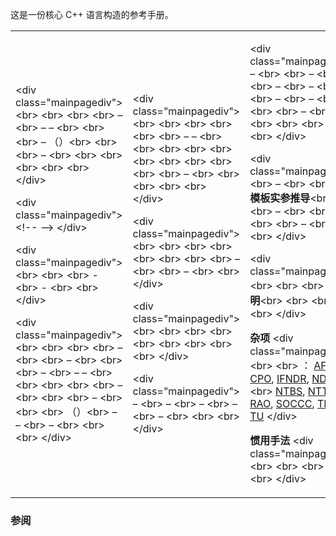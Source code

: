 {{title|C++ 语言}}
{{cpp/language/navbar}}

这是一份核心 C++ 语言构造的参考手册。

{|cellpadding="5"
|- valign="top"
|
'''{{rl|basic concepts|基本概念}}'''
&lt;div class="mainpagediv"&gt;
{{rlp|comment|注释}}&lt;br&gt;
{{rl|ascii|ASCII 码表}}&lt;br&gt;
{{rl|punctuators|标点符号}}&lt;br&gt;
{{rl|identifiers|名字与标识符}}&lt;br&gt;
{{rl|type|类型}} – 
{{rl|types|基础类型}}&lt;br&gt;
{{rl|object|对象}} –
{{rl|scope|作用域}} –
{{rl|lifetime|生存期}}&lt;br&gt;
{{rl|definition|定义与 ODR}}&lt;br&gt;
{{rl|lookup|名字查找}}&lt;br&gt;
{{nbsp|4}}{{rl|qualified lookup|有限定}} – {{rl|unqualified lookup|无限定}}（{{rl|adl|实参依赖}}）&lt;br&gt;
{{rl|as if|“如同”规则}}&lt;br&gt;
{{rl|ub|未定义行为}}&lt;br&gt;
{{rl|memory model|内存}} – {{rl|multithread|多线程}} {{mark c++11}}&lt;br&gt;
{{rl|charset|字符集与编码}}&lt;br&gt;
{{rl|translation phases|翻译阶段}}&lt;br&gt;
{{rl|main function|{{tt|main}} 函数}}&lt;br&gt;
{{rl|modules|模块}} {{mark c++20}}&lt;br&gt;
{{rl|contracts|契约}} {{mark c++26}}&lt;br&gt;
&lt;/div&gt;

'''{{rlp|keyword|关键词}}'''
&lt;div class="mainpagediv"&gt;
&lt;!--  --&gt;
&lt;/div&gt;

'''{{rlp|preprocessor|预处理器}}'''
&lt;div class="mainpagediv"&gt;
{{rlp|preprocessor/conditional|{{tt|#if}} - {{tt|#ifdef}} - {{tt|#ifndef}} - {{tt|#elif}}}}&lt;br&gt;
{{rlp|preprocessor/conditional|{{tt|#elifdef}} - {{tt|#elifndef}}}} {{mark c++23}}&lt;br&gt;
{{rlp|preprocessor/replace|{{tt|#define}} - {{tt|#}} - {{tt|##}}}}&lt;br&gt; 
{{rlpt|preprocessor/include|#include}} -
{{rlpt|preprocessor/impl|#pragma}}&lt;br&gt;
{{rlpt|preprocessor/line|#line}} - {{rlpt|preprocessor/error|#error}}&lt;br&gt;
{{rlpt|preprocessor/error|#warning}} {{mark c++23}}&lt;br&gt;
&lt;/div&gt;

'''{{rl|expressions|表达式}}'''
&lt;div class="mainpagediv"&gt;
{{rl|value category|值类别}}&lt;br&gt;
{{rl|eval order|求值顺序}}&lt;br&gt;
{{rl|constant expression|常量表达式}}&lt;br&gt;
{{ls|cpp/language/expressions#运算符}}&lt;br&gt;
{{nbsp|4}}{{rl|operator assignment|赋值}} –
{{rl|operator arithmetic|算术}}&lt;br&gt;
{{nbsp|4}}{{rl|operator incdec|自增与自减}}&lt;br&gt;
{{nbsp|4}}{{rl|operator logical|逻辑}} –
{{rl|operator comparison|比较}}&lt;br&gt;
{{nbsp|4}}{{rl|operator member access|成员访问}}&lt;br&gt;
{{nbsp|4}}{{rl|operator other|调用、逗号、三元}}&lt;br&gt;
{{nbsp|4}}{{rlt|sizeof}} – {{rlt|alignof}} {{mark c++11}}&lt;br&gt;
{{nbsp|4}}{{rlt|new}} – {{rlt|delete}} – {{rlt|typeid}}&lt;br&gt;
{{nbsp|4}}{{rl|operator alternative|代用表示}}&lt;br&gt;
{{rl|default comparisons|默认比较}} {{mark c++20}}&lt;br&gt;
{{rl|operator precedence|运算符优先级}}&lt;br&gt;
{{ls|cpp/language/expressions#转换}}&lt;br&gt;
{{nbsp|4}}{{rl|implicit conversion|隐式}} –
{{rl|explicit cast|显式}}&lt;br&gt;
{{nbsp|4}}{{rl|cast operator|用户定义}}&lt;br&gt;
{{nbsp|4}}{{rl|usual arithmetic conversions|一般算术转换}}&lt;br&gt;
{{nbsp|4}}{{rlt|static_cast}} – {{rlt|dynamic_cast}}&lt;br&gt;
{{nbsp|4}}{{rlt|const_cast}}&lt;br&gt;
{{nbsp|4}}{{rlt|reinterpret_cast}}&lt;br&gt;
{{ls|cpp/language/expressions#字面量}}（{{rl|escape|转义序列}}）&lt;br&gt;
{{nbsp|4}}{{rl|bool literal|布尔}} –
{{rl|integer literal|整数}} –
{{rl|floating literal|浮点数}}&lt;br&gt;
{{nbsp|4}}{{rl|character literal|字符}} –
{{rl|string literal|字符串}}&lt;br&gt;
{{nbsp|4}}{{rlt|nullptr}} {{mark c++11}}&lt;br&gt;
{{nbsp|4}}{{rl|user literal|用户定义}} {{mark c++11}}&lt;br&gt;
&lt;/div&gt;
|
'''{{rl|declarations|声明}}'''
&lt;div class="mainpagediv"&gt;
{{rl|conflicting declarations|有冲突的声明}}&lt;br&gt;
{{rl|storage duration|存储期与链接}}&lt;br&gt;
{{rl|tu local|翻译单元局部}} {{mark c++20}}&lt;br&gt;
{{rl|language linkage|语言链接}}&lt;br&gt;
{{rl|namespace|命名空间声明}}&lt;br&gt;
{{rl|namespace alias|命名空间别名}}&lt;br&gt;
{{rl|reference|引用}} –
{{rl|pointer|指针}} –
{{rl|array|数组}}&lt;br&gt;
{{rl|structured binding|结构化绑定}} {{mark c++17}}&lt;br&gt;
{{rl|enum|枚举与枚举项}}&lt;br&gt;
{{rl|inline|{{tt|inline}} 说明符}}&lt;br&gt;
{{rl|asm|内联汇编}}&lt;br&gt;
{{rl|cv|{{tt|const}}/{{tt|volatile}}}}&lt;br&gt;
{{rlt|constexpr}} {{mark c++11}}&lt;br&gt;
{{rlt|consteval}} {{mark c++20}}&lt;br&gt;
{{rlt|constinit}} {{mark c++20}}&lt;br&gt;
{{rlt|decltype}} {{mark c++11}}&lt;br&gt;
{{rlt|auto}} {{mark c++11}}&lt;br&gt;
{{rlt|typedef}} – {{rl|type alias|类型别名}} {{mark c++11}}&lt;br&gt;
{{rl|elaborated type specifier|详述类型说明符}}&lt;br&gt;
{{rl|attributes|属性}} {{mark c++11}}&lt;br&gt;
{{rlt|alignas}} {{mark c++11}} &lt;br&gt;
{{rlt|static_assert}} {{mark c++11}}&lt;br&gt;
&lt;/div&gt;

'''{{rl|initialization|初始化}}'''
&lt;div class="mainpagediv"&gt;
{{rl|default initialization|默认初始化}}&lt;br&gt;
{{rl|value initialization|值初始化}} {{mark c++03}}&lt;br&gt;
{{rl|copy initialization|复制初始化}}&lt;br&gt;
{{rl|direct initialization|直接初始化}}&lt;br&gt;
{{rl|aggregate initialization|聚合初始化}}&lt;br&gt;
{{rl|list initialization|列表初始化}} {{mark c++11}}&lt;br&gt;
{{rl|reference initialization|引用初始化}}&lt;br&gt;
{{rl|initialization#非局部变量|静态非局部初始化}}&lt;br&gt;
{{nbsp|4}}{{rl|zero initialization|零}} – {{rl|constant initialization|常量}}&lt;br&gt;
{{rl|initialization#非局部变量|动态非局部初始化}}&lt;br&gt;
{{nbsp|4}}{{rl|initialization#非局部变量|有序}} – {{rl|initialization#非局部变量|无序}}&lt;br&gt;
{{rl|copy elision|复制消除}}&lt;br&gt;
&lt;/div&gt;

'''{{rl|functions|函数}}'''
&lt;div class="mainpagediv"&gt;
{{rl|function|函数声明}}&lt;br&gt;
{{rl|default arguments|默认实参}}&lt;br&gt;
{{rl|variadic arguments|变长实参}}&lt;br&gt;
{{rl|lambda|lambda 表达式}} {{mark c++11}}&lt;br&gt;
{{rl|overload resolution|重载决议}}&lt;br&gt;
{{rl|operators|运算符重载}}&lt;br&gt;
{{rl|overloaded address|重载集的地址}}&lt;br&gt;
{{rl|coroutines|协程}} {{mark c++20}}&lt;br&gt;
{{rl|replacement function|替换函数}}&lt;br&gt;
&lt;/div&gt;

'''{{rl|statements|语句}}'''
&lt;div class="mainpagediv"&gt;
{{rlt|if}} –
{{rlt|switch}}&lt;br&gt;
{{rlt|for}} –
{{rl|range-for|范围 {{tt|for}}}} {{mark c++11}}&lt;br&gt;
{{rlt|while}} – {{rl|do|{{tt|do}}-{{tt|while}}}}&lt;br&gt;
{{rlt|continue}} –
{{rlt|break}}&lt;br&gt;
{{rlt|goto}} –
{{rlt|return}}&lt;br&gt;
{{rlt|contract_assert}} {{mark c++26}}&lt;br&gt;
{{rl|transactional memory|{{tt|synchronized}}/{{tt|atomic}}}} {{mark since tm ts}}&lt;br&gt;
&lt;/div&gt;
|
'''{{rl|classes|类}}'''
&lt;div class="mainpagediv"&gt;
{{rl|class|类类型}} –
{{rl|union|联合体类型}}&lt;br&gt;
{{rl|injected-class-name|注入类名}}&lt;br&gt;
{{rl|data members|数据成员}} –
{{rl|bit field|位域}}&lt;br&gt;
{{rl|member functions|成员函数}} –
{{rl|this|{{tt|this}} 指针}} &lt;br&gt;
{{rl|static|静态成员}} –
{{rl|nested types|嵌套类}}&lt;br&gt;
{{rl|derived class|派生类}} –
{{rl|using declaration|{{tt|using}} 声明}}&lt;br&gt;
{{rl|ebo|空基类优化}}&lt;br&gt;
{{rl|virtual|虚函数}} –
{{rl|abstract class|抽象类}}&lt;br&gt;
{{rlt|override}} {{mark c++11}} – {{rlt|final}} {{mark c++11}}&lt;br&gt;
{{rl|access|成员访问}} –
{{rlt|friend}} &lt;br&gt;
{{rl|constructor|构造函数与成员初始化器列表}}&lt;br&gt;
{{rl|default constructor|默认构造函数}} –
{{rl|destructor|析构函数}}&lt;br&gt;
{{rl|copy constructor|复制构造函数}} –
{{rl|copy assignment|复制赋值}} &lt;br&gt;
{{rl|move constructor|移动构造函数}} {{mark c++11}}&lt;br&gt;
{{rl|move assignment|移动赋值}} {{mark c++11}}&lt;br&gt;
{{rl|converting constructor|转换构造函数}}&lt;br&gt;
{{rl|explicit|{{tt|explicit}} 说明符}}&lt;br&gt;
&lt;/div&gt;

'''{{rl|templates|模板}}'''
&lt;div class="mainpagediv"&gt;
{{rl|template parameters|模板形参与实参}}&lt;br&gt;
{{rl|class template|类模板}} –
{{rl|function template|函数模板}}&lt;br&gt;
{{rl|variable template|变量模板}} {{mark c++14}}&lt;br&gt;
{{rl|member template|类成员模板}}&lt;br&gt;
'''模板实参推导'''&lt;br&gt;
{{nbsp|4}}{{rl|template argument deduction|函数}} –
{{rl|class template argument deduction|类 (CTAD)}} {{mark c++17}}&lt;br&gt;
{{rl|template specialization|显式特化}} – {{rl|partial specialization|部分特化}}&lt;br&gt;
{{rl|pack|包}} {{mark c++11}}&lt;br&gt;
{{rlt|sizeof...}} {{mark c++11}}&lt;br&gt;
{{rl|fold|折叠表达式}} {{mark c++17}}&lt;br&gt;
{{rl|pack indexing|包索引}} {{mark c++26}}&lt;br&gt;
{{rl|dependent name|待决名}} –
{{rl|sfinae|SFINAE}}&lt;br&gt;
{{rl|constraints|约束与概念}} {{mark c++20}}&lt;br&gt;
{{rl|requires|requires 表达式}} {{mark c++20}}&lt;br&gt;
&lt;/div&gt;

'''{{rl|exceptions|异常}}'''
&lt;div class="mainpagediv"&gt;
{{rl|try|{{tt|try}} 块}}&lt;br&gt;
{{rl|throw|抛出异常}}&lt;br&gt;
{{rl|catch|处理异常}}&lt;br&gt;
'''异常说明'''&lt;br&gt;
{{nbsp|4}}{{rl|noexcept spec|{{tt|noexcept}} 说明}} {{mark c++11}}&lt;br&gt;
{{nbsp|4}}{{rl|except spec|动态异常说明}} {{mark tooltip|C++17 前|C++11 中弃用}}&lt;br&gt;
{{rl|noexcept|{{tt|noexcept}} 运算符}} {{mark c++11}}&lt;br&gt;
&lt;/div&gt;

'''杂项'''
&lt;div class="mainpagediv"&gt;
{{rl|history|C++ 的历史}}&lt;br&gt;
{{rl|extending std|扩充命名空间 std}}&lt;br&gt;
{{rl|acronyms|字母缩写}}：
[[cpp/algorithm/ranges#算法函数对象|AFO]],
[[cpp/ranges/cpo|CPO]],
[[cpp/language/ndr|IFNDR]],
[[cpp/language/ndr|NDR]],&lt;br&gt;
[[cpp/string/byte|NTBS]],
[[cpp/language/template parameters#非类型模板形参|NTTP]],
[[cpp/ranges#范围适配器对象|RAO]],
[[cpp/memory/allocator_traits/select_on_container_copy_construction|SOCCC]],
[[cpp/language/template metaprogramming|TMP]],
[[cpp/language/translation phases#阶段 8|TU]]
&lt;/div&gt;

'''惯用手法'''
&lt;div class="mainpagediv"&gt;
{{rl|crtp|奇特重现模板模式 (CRTP)}}&lt;br&gt;
{{rl|pimpl|指向实现的指针 (PIMPL)}}&lt;br&gt;
{{rl|raii|资源获取即初始化 (RAII)}}&lt;br&gt;
{{rl|rule of three|三/五/零法则}}&lt;br&gt;
{{rl|Zero-overhead principle|零开销原则}}&lt;br&gt;
&lt;/div&gt;
|}

===参阅===
{{dsc begin}}
{{dsc see c|c/language|C 语言构造|nomono=true}}
{{dsc end}}

{{langlinks|ar|de|en|es|fr|it|ja|ko|pl|pt|ru|tr}}